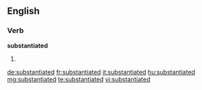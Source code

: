 ==English==

===Verb===
'''substantiated'''

# {{past of|substantiate}}

[[de:substantiated]]
[[fr:substantiated]]
[[it:substantiated]]
[[hu:substantiated]]
[[mg:substantiated]]
[[te:substantiated]]
[[vi:substantiated]]
